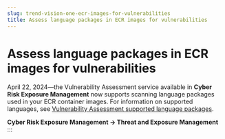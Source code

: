 ```yaml
---
slug: trend-vision-one-ecr-images-for-vulnerabilities
title: Assess language packages in ECR images for vulnerabilities
---
```

# Assess language packages in ECR images for vulnerabilities

April 22, 2024—the Vulnerability Assessment service available in **Cyber Risk Exposure Management** now supports scanning language packages used in your ECR container images. For information on supported languages, see [Vulnerability Assessment supported language packages](vulnerability-assess-languages.mdx).

**Cyber Risk Exposure Management → Threat and Exposure Management**
:::
